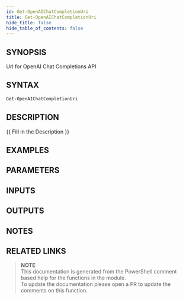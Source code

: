 ```yaml
---
id: Get-OpenAIChatCompletionUri
title: Get-OpenAIChatCompletionUri
hide_title: false
hide_table_of_contents: false
---
```


## SYNOPSIS

Url for OpenAI Chat Completions API

## SYNTAX

```powershell
Get-OpenAIChatCompletionUri
```

## DESCRIPTION

{{ Fill in the Description }}

## EXAMPLES

## PARAMETERS

## INPUTS

## OUTPUTS

## NOTES

## RELATED LINKS

> **NOTE**  
> This documentation is generated from the PowerShell comment based help for the functions in the module.  
> To update the documentation please open a PR to update the comments on this function.
